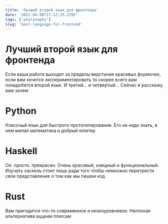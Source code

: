 ```yaml
---
title: 'Лучший второй язык для фронтенда'
date: '2022-04-08T17:12:33.229Z'
tags: ['phylosophy']
slug: 'best-language-for-frontend'
---
```


# Лучший второй язык для фронтенда

Если ваша работа выходит за пределы верстания красивых формочек, если вам хочется экспериментировать то скорее всего вам понадобится второй язык.
И третий... и четвертый... Сейчас я расскажу вам зачем

# Python

Классный язык для быстрого прототипирования. Его не надо знать, в нем милая математика и добрый юпитер

# Haskell

Он. просто. прекрасен. Очень красивый, изящный и функциональный. Изучать хаскель стоит лишь ради того чтобы немножко перетрясти свое представление
о том как мы пишем код

# Rust

Вам пригодится что-то современное и низкоуровневое. Неплохая альтернатива аццким плюсам
